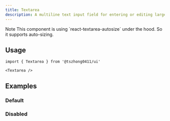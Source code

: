 ```yaml
---
title: Textarea
description: A multiline text input field for entering or editing larger amounts of text.
---
```


<ComponentPreview name='textarea/textarea' />

<Alert>
  <AlertTitle>Note</AlertTitle>
  <AlertDescription>
    This component is using `react-textarea-autosize` under the hood. So it supports auto-sizing.
  </AlertDescription>
</Alert>

## Usage

```tsx
import { Textarea } from '@tszhong0411/ui'
```

```tsx
<Textarea />
```

## Examples

### Default

<ComponentPreview name='textarea/textarea' />

### Disabled

<ComponentPreview name='textarea/disabled' />
